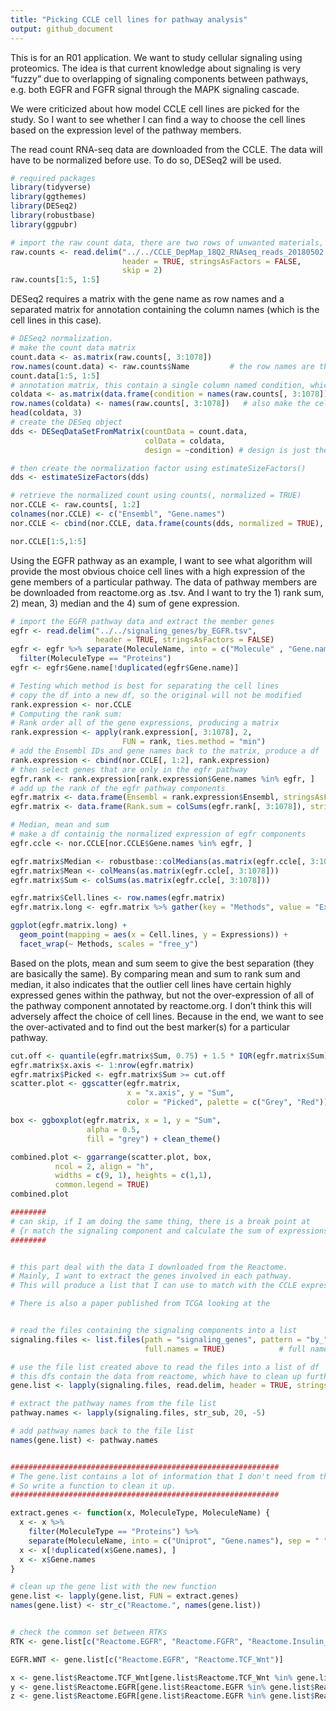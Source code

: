 ```yaml
---
title: "Picking CCLE cell lines for pathway analysis"
output: github_document
---
```


This is for an R01 application. We want to study cellular signaling using proteomics. The idea is that current knowledge about signaling is very “fuzzy” due to overlapping of signaling components between pathways, e.g. both EGFR and FGFR signal through the MAPK signaling cascade.  

We were criticized about how model CCLE cell lines are picked for the study. So I want to see whether I can find a way to choose the cell lines based on the expression level of the pathway members. 

The read count RNA-seq data are downloaded from the CCLE. The data will have to be normalized before use. To do so, DESeq2 will be used. 

```r
# required packages
library(tidyverse)
library(ggthemes)
library(DESeq2)
library(robustbase)
library(ggpubr)
```

```r
# import the raw count data, there are two rows of unwanted materials, so I will have to skip it
raw.counts <- read.delim("../../CCLE_DepMap_18Q2_RNAseq_reads_20180502.gct",
                         header = TRUE, stringsAsFactors = FALSE,
                         skip = 2)
raw.counts[1:5, 1:5]
```

DESeq2 requires a matrix with the gene name as row names and a separated matrix for annotation containing the column names (which is the cell lines in this case).
```r
# DESeq2 normalization.
# make the count data matrix
count.data <- as.matrix(raw.counts[, 3:1078])
row.names(count.data) <- raw.counts$Name         # the row names are the Ensembl IDs
count.data[1:5, 1:5]
# annotation matrix, this contain a single column named condition, which is the name of the cell lines
coldata <- as.matrix(data.frame(condition = names(raw.counts[, 3:1078]))) 
row.names(coldata) <- names(raw.counts[, 3:1078])   # also make the cell lines as the col.names
head(coldata, 3)
# create the DESeq object
dds <- DESeqDataSetFromMatrix(countData = count.data,
                              colData = coldata,
                              design = ~condition) # design is just the condition in this case

# then create the normalization factor using estimateSizeFactors()
dds <- estimateSizeFactors(dds)

# retrieve the normalized count using counts(, normalized = TRUE)
nor.CCLE <- raw.counts[, 1:2]
colnames(nor.CCLE) <- c("Ensembl", "Gene.names")
nor.CCLE <- cbind(nor.CCLE, data.frame(counts(dds, normalized = TRUE), stringsAsFactors = FALSE), row.names = NULL)

nor.CCLE[1:5,1:5]
```

Using the EGFR pathway as an example, I want to see what algorithm will provide the most obvious choice cell lines with a high expression of the gene members of a particular pathway. The data of pathway members are be downloaded from reactome.org as .tsv. And I want to try the 1) rank sum, 2) mean, 3) median and the 4) sum of gene expression.

```r
# import the EGFR pathway data and extract the member genes
egfr <- read.delim("../../signaling_genes/by_EGFR.tsv", 
                   header = TRUE, stringsAsFactors = FALSE)
egfr <- egfr %>% separate(MoleculeName, into = c("Molecule" , "Gene.name"), sep = " ") %>%
  filter(MoleculeType == "Proteins")
egfr <- egfr$Gene.name[!duplicated(egfr$Gene.name)]
```

```r
# Testing which method is best for separating the cell lines
# copy the df into a new df, so the original will not be modified
rank.expression <- nor.CCLE
# Computing the rank sum:
# Rank order all of the gene expressions, producing a matrix
rank.expression <- apply(rank.expression[, 3:1078], 2, 
                         FUN = rank, ties.method = "min")
# add the Ensembl IDs and gene names back to the matrix, produce a df
rank.expression <- cbind(nor.CCLE[, 1:2], rank.expression)
# then select genes that are only in the egfr pathway
egfr.rank <- rank.expression[rank.expression$Gene.names %in% egfr, ]
# add up the rank of the egfr pathway components 
egfr.matrix <- data.frame(Ensembl = rank.expression$Ensembl, stringsAsFactors = FALSE)
egfr.matrix <- data.frame(Rank.sum = colSums(egfr.rank[, 3:1078]), stringsAsFactors = FALSE)

# Median, mean and sum
# make a df containig the normalized expression of egfr components
egfr.ccle <- nor.CCLE[nor.CCLE$Gene.names %in% egfr, ]

egfr.matrix$Median <- robustbase::colMedians(as.matrix(egfr.ccle[, 3:1078]))
egfr.matrix$Mean <- colMeans(as.matrix(egfr.ccle[, 3:1078]))
egfr.matrix$Sum <- colSums(as.matrix(egfr.ccle[, 3:1078]))
```

```r
egfr.matrix$Cell.lines <- row.names(egfr.matrix)
egfr.matrix.long <- egfr.matrix %>% gather(key = "Methods", value = "Expressions", 1:4)

ggplot(egfr.matrix.long) +
  geom_point(mapping = aes(x = Cell.lines, y = Expressions)) +
  facet_wrap(~ Methods, scales = "free_y")
```

Based on the plots, mean and sum seem to give the best separation (they are basically the same). By comparing mean and sum to rank sum and median, it also indicates that the outlier cell lines have certain highly expressed genes within the pathway, but not the over-expression of all of the pathway component annotated by reactome.org. I don't think this will adversely affect the choice of cell lines. Because in the end, we want to see the over-activated and to find out the best marker(s) for a particular pathway.

```r
cut.off <- quantile(egfr.matrix$Sum, 0.75) + 1.5 * IQR(egfr.matrix$Sum)
egfr.matrix$x.axis <- 1:nrow(egfr.matrix)
egfr.matrix$Picked <- egfr.matrix$Sum >= cut.off
scatter.plot <- ggscatter(egfr.matrix, 
                          x = "x.axis", y = "Sum", 
                          color = "Picked", palette = c("Grey", "Red"))

box <- ggboxplot(egfr.matrix, x = 1, y = "Sum", 
                 alpha = 0.5, 
                 fill = "grey") + clean_theme()

combined.plot <- ggarrange(scatter.plot, box,
          ncol = 2, align = "h",
          widths = c(9, 1), heights = c(1,1),
          common.legend = TRUE)
combined.plot


```

```r
########
# can skip, if I am doing the same thing, there is a break point at 
# {r match the signaling component and calculate the sum of expressions}
########


# this part deal with the data I downloaded from the Reactome.
# Mainly, I want to extract the genes involved in each pathway.
# This will produce a list that I can use to match with the CCLE expression data

# There is also a paper published from TCGA looking at the 


# read the files containing the signaling components into a list
signaling.files <- list.files(path = "signaling_genes", pattern = "by_",
                              full.names = TRUE)            # full name extract the path

# use the file list created above to read the files into a list of df
# this dfs contain the data from reactome, which have to clean up further to extract the genes
gene.list <- lapply(signaling.files, read.delim, header = TRUE, stringsAsFactors = FALSE)

# extract the pathway names from the file list
pathway.names <- lapply(signaling.files, str_sub, 20, -5)

# add pathway names back to the file list
names(gene.list) <- pathway.names


############################################################
# The gene.list contains a lot of information that I don't need from the Reactome.
# So write a function to clean it up.
############################################################

extract.genes <- function(x, MoleculeType, MoleculeName) {
  x <- x %>% 
    filter(MoleculeType == "Proteins") %>% 
    separate(MoleculeName, into = c("Uniprot", "Gene.names"), sep = " ")
  x <- x[!duplicated(x$Gene.names), ]
  x <- x$Gene.names
}

# clean up the gene list with the new function
gene.list <- lapply(gene.list, FUN = extract.genes)
names(gene.list) <- str_c("Reactome.", names(gene.list))


# check the common set between RTKs
RTK <- gene.list[c("Reactome.EGFR", "Reactome.FGFR", "Reactome.Insulin_receptor", )]

EGFR.WNT <- gene.list[c("Reactome.EGFR", "Reactome.TCF_Wnt")]

x <- gene.list$Reactome.TCF_Wnt[gene.list$Reactome.TCF_Wnt %in% gene.list$Reactome.EGFR]
y <- gene.list$Reactome.EGFR[gene.list$Reactome.EGFR %in% gene.list$Reactome.TCF_Wnt]
z <- gene.list$Reactome.EGFR[gene.list$Reactome.EGFR %in% gene.list$Reactome.FGFR]
```